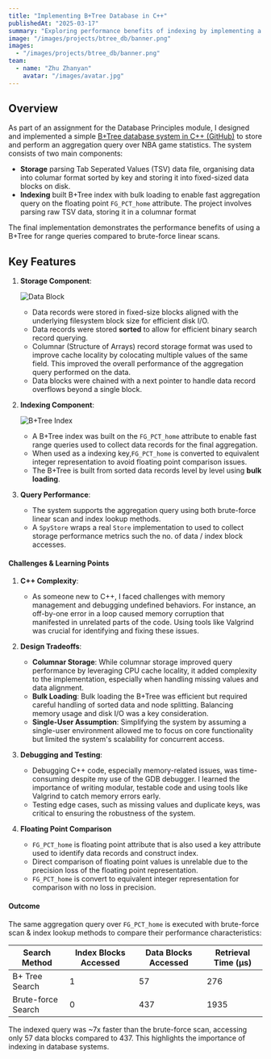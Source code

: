 ```yaml
---
title: "Implementing B+Tree Database in C++"
publishedAt: "2025-03-17"
summary: "Exploring performance benefits of indexing by implementing a B+Tree database in C++"
image: "/images/projects/btree_db/banner.png"
images:
  - "/images/projects/btree_db/banner.png"
team:
  - name: "Zhu Zhanyan"
    avatar: "/images/avatar.jpg"
---
```


## Overview

As part of an assignment for the Database Principles module, I designed and implemented a simple [B+Tree database system in C++ (GitHub)](https://github.com/mrzzy/ntu-sc3020/tree/main/project1) to store and perform an aggregation query over NBA game statistics.
The system consists of two main components:

- **Storage** parsing Tab Seperated Values (TSV) data file, organising data into columar format sorted by key and storing it into fixed-sized data blocks on disk.
- **Indexing** built B+Tree index with bulk loading to enable fast aggregation query on the floating point `FG_PCT_home` attribute.
  The project involves parsing raw TSV data, storing it in a columnar format

The final implementation demonstrates the performance benefits of using a B+Tree for range queries compared to brute-force linear scans.

## Key Features

1. **Storage Component**:

   ![Data Block](/images/projects/btree_db/data_block.png)

   - Data records were stored in fixed-size blocks aligned with the underlying filesystem block size for efficient disk I/O.
   - Data records were stored **sorted** to allow for efficient binary search record querying.
   - Columnar (Structure of Arrays) record storage format was used to improve cache locality by colocating multiple values of the same field.
     This improved the overall performance of the aggregation query performed on the data.
   - Data blocks were chained with a next pointer to handle data record overflows beyond a single block.

2. **Indexing Component**:

   ![B+Tree Index ](/images/projects/btree_db/index.png)

   - A B+Tree index was built on the `FG_PCT_home` attribute to enable fast range queries used to collect data records for the final aggregation.
   - When used as a indexing key,`FG_PCT_home` is converted to equivalent integer representation to avoid floating point comparison issues.
   - The B+Tree is built from sorted data records level by level using **bulk loading**.

3. **Query Performance**:
   - The system supports the aggregation query using both brute-force linear scan and index lookup methods.
   - A `SpyStore` wraps a real `Store` implementation to used to collect storage performance metrics such the no. of data / index block accesses.

#### Challenges & Learning Points

1. **C++ Complexity**:

   - As someone new to C++, I faced challenges with memory management and debugging undefined behaviors. For instance, an off-by-one error in a loop caused memory corruption that manifested in unrelated parts of the code. Using tools like Valgrind was crucial for identifying and fixing these issues.

2. **Design Tradeoffs**:

   - **Columnar Storage**: While columnar storage improved query performance by leveraging CPU cache locality, it added complexity to the implementation, especially when handling missing values and data alignment.
   - **Bulk Loading**: Bulk loading the B+Tree was efficient but required careful handling of sorted data and node splitting. Balancing memory usage and disk I/O was a key consideration.
   - **Single-User Assumption**: Simplifying the system by assuming a single-user environment allowed me to focus on core functionality but limited the system's scalability for concurrent access.

3. **Debugging and Testing**:

   - Debugging C++ code, especially memory-related issues, was time-consuming despite my use of the GDB debugger. I learned the importance of writing modular, testable code and using tools like Valgrind to catch memory errors early.
   - Testing edge cases, such as missing values and duplicate keys, was critical to ensuring the robustness of the system.

4. **Floating Point Comparison**

   - `FG_PCT_home` is floating point attribute that is also used a key attribute used to identify data records and construct index.
   - Direct comparison of floating point values is unrelable due to the precision loss of the floating point representation.
   - `FG_PCT_home` is convert to equivalent integer representation for comparison with no loss in precision.

#### Outcome

The same aggregation query over `FG_PCT_home` is executed with brute-force scan & index lookup methods to compare their performance characteristics:

<table>
  <thead>
    <tr>
      <th>Search Method</th>
      <th>Index Blocks Accessed</th>
      <th>Data Blocks Accessed</th>
      <th>Retrieval Time (µs)</th>
    </tr>
  </thead>
  <tbody>
    <tr>
      <td>B+ Tree Search</td>
      <td class="text-center">1</td>
      <td class="text-center">57</td>
      <td class="text-center">276</td>
    </tr>
    <tr>
      <td>Brute-force Search</td>
      <td class="text-center">0</td>
      <td class="text-center">437</td>
      <td class="text-center">1935</td>
    </tr>
  </tbody>
</table>


The indexed query was ~7x faster than the brute-force scan, accessing only 57 data blocks compared to 437.
This highlights the importance of indexing in database systems.
